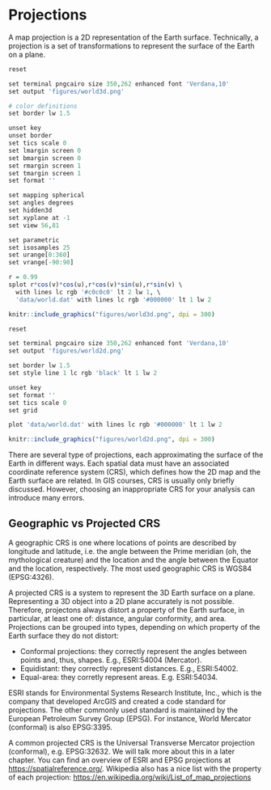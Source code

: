 # Projections

A map projection is a 2D representation of the Earth surface.
Technically, a projection is a set of transformations to represent the surface of the Earth on a plane.

```r
reset

set terminal pngcairo size 350,262 enhanced font 'Verdana,10'
set output 'figures/world3d.png'

# color definitions
set border lw 1.5

unset key
unset border 
set tics scale 0
set lmargin screen 0
set bmargin screen 0 
set rmargin screen 1
set tmargin screen 1 
set format ''

set mapping spherical
set angles degrees
set hidden3d
set xyplane at -1
set view 56,81

set parametric
set isosamples 25
set urange[0:360]
set vrange[-90:90]

r = 0.99
splot r*cos(v)*cos(u),r*cos(v)*sin(u),r*sin(v) \
  with lines lc rgb '#c0c0c0' lt 2 lw 1, \
  'data/world.dat' with lines lc rgb '#000000' lt 1 lw 2
```

```r
knitr::include_graphics("figures/world3d.png", dpi = 300)
```

```r
reset

set terminal pngcairo size 350,262 enhanced font 'Verdana,10'
set output 'figures/world2d.png'

set border lw 1.5
set style line 1 lc rgb 'black' lt 1 lw 2

unset key
set format ''
set tics scale 0
set grid

plot 'data/world.dat' with lines lc rgb '#000000' lt 1 lw 2
```


```r
knitr::include_graphics("figures/world2d.png", dpi = 300)
```

There are several type of projections, each approximating the surface of the Earth in different ways.
Each spatial data must have an associated coordinate reference system (CRS), which defines how the 2D map and the Earth surface are related.
In GIS courses, CRS is usually only briefly discussed.
However, choosing an inappropriate CRS for your analysis can introduce many errors.

## Geographic vs Projected CRS

A geographic CRS is one where locations of points are described by longitude and latitude, i.e. the angle between the Prime meridian (oh, the mythological creature) and the location and the angle between the Equator and the location, respectively.
The most used geographic CRS is WGS84 (EPSG:4326).

A projected CRS is a system to represent the 3D Earth surface on a plane.
Representing a 3D object into a 2D plane accurately is not possible.
Therefore, projectons always distort a property of the Earth surface, in particular, at least one of: distance, angular conformity, and area.
Projections can be grouped into types, depending on which property of the Earth surface they do not distort:

  - Conformal projections: they correctly represent the angles between points and, thus, shapes. E.g., ESRI:54004 (Mercator).
  - Equidistant: they correctly represent distances. E.g., ESRI:54002.
  - Equal-area: they corretly represent areas. E.g. ESRI:54034.

ESRI stands for Environmental Systems Research Institute, Inc., which is the company that developed ArcGIS and created a code standard for projections.
The other commonly used standard is maintained by the European Petroleum Survey Group (EPSG).
For instance, World Mercator (conformal) is also EPSG:3395.

A common projected CRS is the Universal Transverse Mercator projection (conformal), e.g. EPSG:32632.
We will talk more about this in a later chapter.
You can find an overview of ESRI and EPSG projections at <https://spatialreference.org/>.
Wikipedia also has a nice list with the property of each projection: <https://en.wikipedia.org/wiki/List_of_map_projections>
